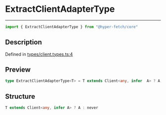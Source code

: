 

# ExtractClientAdapterType

<div class="api-docs__separator" data-reactroot="">

---

</div><div class="api-docs__import" data-reactroot="">

```ts
import { ExtractClientAdapterType } from "@hyper-fetch/core"
```

</div><div class="api-docs__section">

## Description

</div><div class="api-docs__description"><span class="api-docs__do-not-parse">



</span></div><p class="api-docs__definition">

Defined in [types/client.types.ts:4](https://github.com/BetterTyped/hyper-fetch/blob/c44d728f/packages/core/src/types/client.types.ts#L4)

</p><div class="api-docs__section">

## Preview

</div><div class="api-docs__preview type single">

```ts
type ExtractClientAdapterType<T> = T extends Client<any, infer  A> ? A : never;
```

</div><div class="api-docs__section">

## Structure

</div><div class="api-docs__returns">

```ts
T extends Client<any, infer A> ? A : never
```

</div>